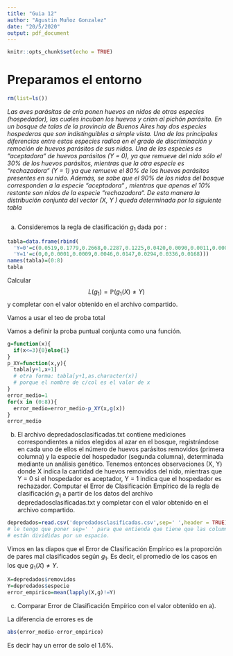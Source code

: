 ```yaml
---
title: "Guia 12"
author: "Agustin Muñoz Gonzalez"
date: "20/5/2020"
output: pdf_document
---
```


```r
knitr::opts_chunk$set(echo = TRUE)
```

# Preparamos el entorno
```r
rm(list=ls())
```

*Las aves parásitas de cría ponen huevos en nidos de otras especies (hospedador), las cuales incuban los huevos y crían al pichón parásito. En un bosque de talas de la provincia de Buenos Aires hay dos especies hospederas que son indistinguibles a simple vista. Una de las principales diferencias entre estas especies radica en el grado de discriminación y remoción de huevos parásitos de sus nidos. Una de las especies es “aceptadora“ de huevos parásitos (Y = 0), ya que remueve del nido sólo el 30% de los huevos parásitos, mientras que la otra especie es “rechazadora“ (Y = 1) ya que remueve el 80% de los huevos parásitos presentes en su nido. Además, se sabe que el 90% de los nidos del bosque corresponden a la especie “aceptadora“ , mientras que apenas el 10% restante son nidos de la especie “rechazadora“. De esta manera la distribución conjunta del vector (X, Y ) queda determinada por la siguiente tabla*

```r

```


a) Consideremos la regla de clasificación $g_1$ dada por :

```r
tabla=data.frame(rbind(
  'Y=0'=c(0.0519,0.1779,0.2668,0.2287,0.1225,0.0420,0.0090,0.0011,0.0001),
  'Y=1'=c(0,0,0.0001,0.0009,0.0046,0.0147,0.0294,0.0336,0.0168)))
names(tabla)=(0:8)
tabla
```

Calcular
$$L(g_1) = \mathbb{P}(g_1 (X) \neq Y )$$
y completar con el valor obtenido en el archivo compartido.

\underline{Resolución:}

Vamos a usar el teo de proba total
\begin{align*}
P(g(X)\neq Y)&=1-P(g(X)= Y)\\
&=1-\sum_x P(g(X)=Y,X=x)\\
&=1-\sum_x P_{XY}(x,g(x))\\
\end{align*}

Vamos a definir la proba puntual conjunta como una función.

```r
g=function(x){
  if(x<=3){0}else{1}
}
p_XY=function(x,y){
  tabla[y+1,x+1]
  # otra forma: tabla[y+1,as.character(x)] 
  # porque el nombre de c/col es el valor de x
}
error_medio=1
for(x in (0:8)){
  error_medio=error_medio-p_XY(x,g(x))
}
error_medio
```

\clearpage

b) El archivo depredadosclasificadas.txt contiene mediciones correspondientes a nidos elegidos al azar en el bosque, registrándose en cada uno de ellos el número de huevos parásitos removidos (primera columna) y la especie del hospedador (segunda columna), determinada mediante un análisis genético. Tenemos entonces observaciones (X, Y) donde X indica la cantidad de huevos removidos del nido, mientras que Y = 0 si el hospedador es aceptador, Y = 1 indica que el hospedador es rechazador. 
Computar el Error de Clasificación Empírico de la regla de clasificación $g_1$ a partir de los datos del archivo depredadosclasificadas.txt y completar con el valor obtenido en el archivo compartido.

```r
depredados=read.csv('depredadosclasificadas.csv',sep=' ',header = TRUE)
# le tengo que poner sep=' ' para que entienda que tiene que las columnas
# están divididas por un espacio.
```

\underline{Resolución:}

Vimos en las diapos que el Error de Clasificación Empírico es la proporción de pares mal clasificados según $g_1$. Es decir, el promedio de los casos en los que $g_1(X)\neq Y$.

```r
X=depredados$removidos
Y=depredados$especie
error_empirico=mean(lapply(X,g)!=Y)
```

c) Comparar Error de Clasificación Empírico con el valor obtenido en a).

La diferencia de errores es de

```r
abs(error_medio-error_empirico)
```

Es decir hay un error de solo el 1.6%.